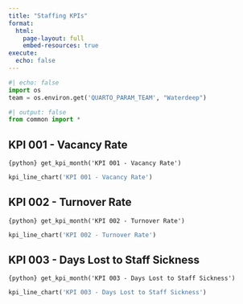 ```yaml
---
title: "Staffing KPIs"
format:
  html:
    page-layout: full
    embed-resources: true
execute:
  echo: false
---
```

```python
#| echo: false
import os
team = os.environ.get('QUARTO_PARAM_TEAM', "Waterdeep")
```


```python
#| output: false
from common import *
```


:::: {.panel-tabset}

## KPI 001 - Vacancy Rate

`{python} get_kpi_month('KPI 001 - Vacancy Rate')`

```python
kpi_line_chart('KPI 001 - Vacancy Rate')
```

## KPI 002 - Turnover Rate

`{python} get_kpi_month('KPI 002 - Turnover Rate')`

```python
kpi_line_chart('KPI 002 - Turnover Rate')
```

## KPI 003 - Days Lost to Staff Sickness

`{python} get_kpi_month('KPI 003 - Days Lost to Staff Sickness')`

```python
kpi_line_chart('KPI 003 - Days Lost to Staff Sickness')
```
::::


